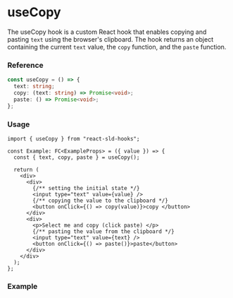 
<Meta of={useCopy} title="useCopy" />

# useCopy

The useCopy hook is a custom React hook that enables copying and pasting `text` using the browser's clipboard. The hook returns an object containing the current `text` value, the `copy` function, and the `paste` function.

### Reference

```ts
const useCopy = () => {
  text: string;
  copy: (text: string) => Promise<void>;
  paste: () => Promise<void>;
};
```

### Usage

```tsx
import { useCopy } from "react-sld-hooks";

const Example: FC<ExampleProps> = ({ value }) => {
  const { text, copy, paste } = useCopy();

  return (
    <div>
      <div>
        {/** setting the initial state */}
        <input type="text" value={value} />
        {/** copying the value to the clipboard */}
        <button onClick={() => copy(value)}>copy </button>
      </div>
      <div>
        <p>Select me and copy (click paste) </p>
        {/** pasting the value from the clipboard */}
        <input type="text" value={text} />
        <button onClick={() => paste()}>paste</button>
      </div>
    </div>
  );
};
```

### Example

<Canvas of={useCopy.Example_useCopy} />
